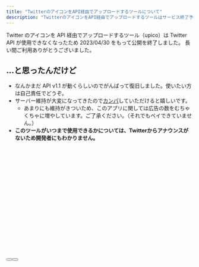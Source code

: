 ```yaml
---
title: "TwitterのアイコンをAPI経由でアップロードするツールについて"
description: "TwitterのアイコンをAPI経由でアップロードするツールはサービス終了予定でしたが、API v1.1が動く間はとりあえず継続します。"
---
```


Twitter のアイコンを API 経由でアップロードするツール（upico）は Twitter API が使用できなくなったため 2023/04/30 をもって公開を終了しました。
長い間ご利用ありがとうございました。

## …と思ったんだけど

- なんかまだ API v1.1 が動くらしいのでがんばって復旧しました。使いたい方は自己責任でどうぞ。
- サーバー維持が大変になってきたので[カンパ](/kampa)していただけると嬉しいです。
  - あまりにも維持がきついため、このアプリに関しては広告の数をむちゃくちゃに増やしています。ご了承ください。（それでもペイできていません。）
- **このツールがいつまで使用できるかについては、Twitterからアナウンスがないため開発者にもわかりません。**

<div style="text-align:center;height:300px;" id="102730-31">
  <script src="//ads.themoneytizer.com/s/gen.js?type=31"></script>
  <script src="//ads.themoneytizer.com/s/requestform.js?siteId=102730&formatId=31"></script>
</div>

<Button href="/upico_up/auth?session=true" title="認証してアップロードする" />
<Button
  href="/upico_up/auth?session=true&png32=true"
  title="認証してPNG32でアップロードする"
/>

<div id="102730-1">
  <script src="//ads.themoneytizer.com/s/gen.js?type=1"></script>
  <script src="//ads.themoneytizer.com/s/requestform.js?siteId=102730&formatId=1"></script>
</div>

<div id="102730-6">
  <script src="//ads.themoneytizer.com/s/gen.js?type=6"></script>
  <script src="//ads.themoneytizer.com/s/requestform.js?siteId=102730&formatId=6"></script>
</div>
